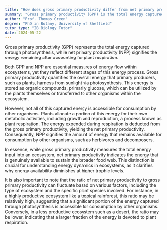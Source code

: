 ```yaml
---
title: "How does gross primary productivity differ from net primary productivity?"
summary: "Gross primary productivity (GPP) is the total energy captured by photosynthesis, while net primary productivity (NPP) is the energy left after plant respiration."
author: "Prof. Thomas Green"
degree: "PhD in Botany, University of Sheffield"
tutor_type: "IB Biology Tutor"
date: 2024-05-22
---
```


Gross primary productivity (GPP) represents the total energy captured through photosynthesis, while net primary productivity (NPP) signifies the energy remaining after accounting for plant respiration.

Both GPP and NPP are essential measures of energy flow within ecosystems, yet they reflect different stages of this energy process. Gross primary productivity quantifies the overall energy that primary producers, such as plants, harness from sunlight via photosynthesis. This energy is stored as organic compounds, primarily glucose, which can be utilized by the plants themselves or transferred to other organisms within the ecosystem.

However, not all of this captured energy is accessible for consumption by other organisms. Plants allocate a portion of this energy for their own metabolic activities, including growth and reproduction, a process known as plant respiration. The energy expended during respiration is deducted from the gross primary productivity, yielding the net primary productivity. Consequently, NPP signifies the amount of energy that remains available for consumption by other organisms, such as herbivores and decomposers.

In essence, while gross primary productivity measures the total energy input into an ecosystem, net primary productivity indicates the energy that is genuinely available to sustain the broader food web. This distinction is crucial for understanding energy dynamics in ecosystems, as it clarifies why energy availability diminishes at higher trophic levels.

It is also important to note that the ratio of net primary productivity to gross primary productivity can fluctuate based on various factors, including the type of ecosystem and the specific plant species involved. For instance, in a highly productive ecosystem like a tropical rainforest, this ratio may be relatively high, suggesting that a significant portion of the energy captured through photosynthesis is accessible for consumption by other organisms. Conversely, in a less productive ecosystem such as a desert, the ratio may be lower, indicating that a larger fraction of the energy is devoted to plant respiration.
    